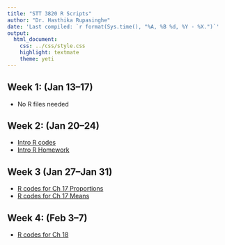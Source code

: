 ```yaml
---
title: "STT 3820 R Scripts"
author: "Dr. Hasthika Rupasinghe"
date: 'Last compiled: `r format(Sys.time(), "%A, %B %d, %Y - %X.")`'
output:
  html_document:
    css: ../css/style.css
    highlight: textmate
    theme: yeti
---
```


<script type="text/x-mathjax-config">
MathJax.Hub.Config({
  TeX: { equationNumbers: { autoNumber: "AMS" } }
});
</script>





## Week 1: (Jan 13--17) {-}


* No R files needed


## Week 2: (Jan 20--24) {-}

* [Intro R codes](../Lecture Notes/IntroR.html)
* [Intro R Homework](../Lecture Notes/IntroRHW.html)


## Week 3 (Jan 27--Jan 31) {-}

* [R codes for Ch 17 Proportions](../Lecture Notes/Ch17_proportions.html)
* [R codes for Ch 17 Means](../Lecture Notes/Ch17_mean.html)



## Week 4: (Feb 3--7) {-}

* [R codes for Ch 18](../Lecture Notes/Ch18.html)

